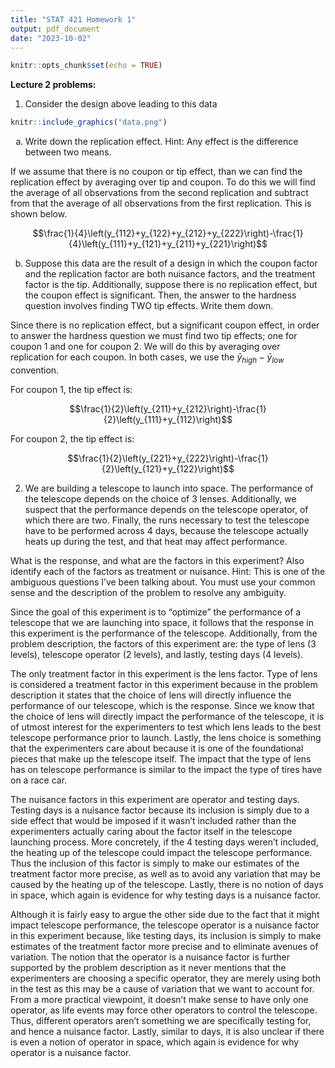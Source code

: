 ```yaml
---
title: "STAT 421 Homework 1"
output: pdf_document
date: "2023-10-02"
---
```


```r
knitr::opts_chunk$set(echo = TRUE)
```

**Lecture 2 problems:**

1. Consider the design above leading to this data

```r
knitr::include_graphics("data.png")
```

  a. Write down the replication effect. Hint: Any effect is the difference between two means.
  
If we assume that there is no coupon or tip effect, than we can find the replication effect by averaging over tip and coupon. To do this we will find the average of all observations from the second replication and subtract from that the average of all observations from the first replication. This is shown below.

$$\frac{1}{4}\left(y_{112}+y_{122}+y_{212}+y_{222}\right)-\frac{1}{4}\left(y_{111}+y_{121}+y_{211}+y_{221}\right)$$

  b. Suppose this data are the result of a design in which the coupon factor and the replication factor are both nuisance factors, and the treatment factor is the tip. Additionally, suppose there is no replication effect, but the coupon effect is significant. Then, the answer to the hardness question involves finding TWO tip effects. Write them down.
  
Since there is no replication effect, but a significant coupon effect, in order to answer the hardness question we must find two tip effects; one for coupon 1 and one for coupon 2. We will do this by averaging over replication for each coupon. In both cases, we use the $\bar{y}_{high}-\bar{y}_{low}$ convention.

For coupon 1, the tip effect is:

$$\frac{1}{2}\left(y_{211}+y_{212}\right)-\frac{1}{2}\left(y_{111}+y_{112}\right)$$

For coupon 2, the tip effect is:

$$\frac{1}{2}\left(y_{221}+y_{222}\right)-\frac{1}{2}\left(y_{121}+y_{122}\right)$$

2. We are building a telescope to launch into space. The performance of the telescope depends on the choice of 3 lenses. Additionally, we suspect that the performance depends on the telescope operator, of which there are two. Finally, the runs necessary to test the telescope have to be performed across 4 days, because the telescope actually heats up during the test, and that heat may affect performance.

What is the response, and what are the factors in this experiment? Also identify each of the factors as treatment or nuisance. Hint: This is one of the ambiguous questions I've been talking about. You must use your common sense and the description of the problem to resolve any ambiguity.

Since the goal of this experiment is to "optimize" the performance of a telescope that we are launching into space, it follows that the response in this experiment is the performance of the telescope. Additionally, from the problem description, the factors of this experiment are: the type of lens (3 levels), telescope operator (2 levels), and lastly, testing days (4 levels).

The only treatment factor in this experiment is the lens factor. Type of lens is considered a treatment factor in this experiment because in the problem description it states that the choice of lens will directly influence the performance of our telescope, which is the response. Since we know that the choice of lens will directly impact the performance of the telescope, it is of utmost interest for the experimenters to test which lens leads to the best telescope performance prior to launch. Lastly, the lens choice is something that the experimenters care about because it is one of the foundational pieces that make up the telescope itself. The impact that the type of lens has on telescope performance is similar to the impact the type of tires have on a race car.

The nuisance factors in this experiment are operator and testing days. Testing days is a nuisance factor because its inclusion is simply due to a side effect that would be imposed if it wasn't included rather than the experimenters actually caring about the factor itself in the telescope launching process. More concretely, if the 4 testing days weren't included, the heating up of the telescope could impact the telescope performance. Thus the inclusion of this factor is simply to make our estimates of the treatment factor more precise, as well as to avoid any variation that may be caused by the heating up of the telescope. Lastly, there is no notion of days in space, which again is evidence for why testing days is a nuisance factor.

Although it is fairly easy to argue the other side due to the fact that it might impact telescope performance, the telescope operator is a nuisance factor in this experiment because, like testing days, its inclusion is simply to make estimates of the treatment factor more precise and to eliminate avenues of variation. The notion that the operator is a nuisance factor is further supported by the problem description as it never mentions that the experimenters are choosing a specific operator, they are merely using both in the test as this may be a cause of variation that we want to account for. From a more practical viewpoint, it doesn't make sense to have only one operator, as life events may force other operators to control the telescope. Thus, different operators aren't something we are specifically testing for, and hence a nuisance factor. Lastly, similar to days, it is also unclear if there is even a notion of operator in space, which again is evidence for why operator is a nuisance factor.
